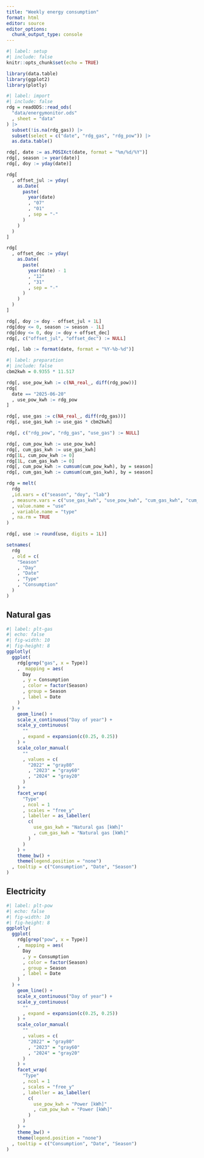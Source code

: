 ```yaml
---
title: "Weekly energy consumption"
format: html
editor: source
editor_options: 
  chunk_output_type: console
---
```


```r
#| label: setup
#| include: false
knitr::opts_chunk$set(echo = TRUE)

library(data.table)
library(ggplot2)
library(plotly)
```

```r
#| label: import
#| include: false
rdg = readODS::read_ods(
  "data/energymonitor.ods"
  , sheet = "data"
) |> 
  subset(!is.na(rdg_gas)) |> 
  subset(select = c("date", "rdg_gas", "rdg_pow")) |> 
  as.data.table()

rdg[, date := as.POSIXct(date, format = "%m/%d/%Y")]
rdg[, season := year(date)]
rdg[, doy := yday(date)]

rdg[
  , offset_jul := yday(
    as.Date(
      paste(
        year(date)
        , "07"
        , "01"
        , sep = "-"
      )
    )
  )
]

rdg[
  , offset_dec := yday(
    as.Date(
      paste(
        year(date) - 1
        , "12"
        , "31"
        , sep = "-"
      )
    )
  )
]

rdg[, doy := doy - offset_jul + 1L]
rdg[doy <= 0, season := season - 1L]
rdg[doy <= 0, doy := doy + offset_dec]
rdg[, c("offset_jul", "offset_dec") := NULL]

rdg[, lab := format(date, format = "%Y-%b-%d")]
```

```r
#| label: preparation
#| include: false
cbm2kwh = 0.9355 * 11.517 

rdg[, use_pow_kwh := c(NA_real_, diff(rdg_pow))]
rdg[
  date == "2025-06-20"
  , use_pow_kwh := rdg_pow
]

rdg[, use_gas := c(NA_real_, diff(rdg_gas))]
rdg[, use_gas_kwh := use_gas * cbm2kwh]

rdg[, c("rdg_pow", "rdg_gas", "use_gas") := NULL]

rdg[, cum_pow_kwh := use_pow_kwh]
rdg[, cum_gas_kwh := use_gas_kwh]
rdg[1L, cum_pow_kwh := 0]
rdg[1L, cum_gas_kwh := 0]
rdg[, cum_pow_kwh := cumsum(cum_pow_kwh), by = season]
rdg[, cum_gas_kwh := cumsum(cum_gas_kwh), by = season]

rdg = melt(
  rdg
  ,id.vars = c("season", "doy", "lab")
  , measure.vars = c("use_gas_kwh", "use_pow_kwh", "cum_gas_kwh", "cum_pow_kwh")
  , value.name = "use"
  , variable.name = "type"
  , na.rm = TRUE
)

rdg[, use := round(use, digits = 1L)]

setnames(
  rdg
  , old = c(
    "Season"
    , "Day"
    , "Date"
    , "Type"
    , "Consumption"
  )
)
```

::: panel-tabset
## Natural gas

```r
#| label: plt-gas
#| echo: false
#| fig-width: 10
#| fig-height: 8
ggplotly(
  ggplot(
    rdg[grep("gas", x = Type)]
    ,  mapping = aes(
      Day
      , y = Consumption
      , color = factor(Season)
      , group = Season
      , label = Date
    )
  ) + 
    geom_line() + 
    scale_x_continuous("Day of year") + 
    scale_y_continuous(
      ""
      , expand = expansion(c(0.25, 0.25))
    ) + 
    scale_color_manual(
      ""
      , values = c(
        "2022" = "gray80"
        , "2023" = "gray60"
        , "2024" = "gray20"
      )
    ) + 
    facet_wrap(
      "Type"
      , ncol = 1
      , scales = "free_y"
      , labeller = as_labeller(
        c(
          use_gas_kwh = "Natural gas [kWh]"
          , cum_gas_kwh = "Natural gas [kWh]"
        )
      )
    ) +
    theme_bw() + 
    theme(legend.position = "none")
  , tooltip = c("Consumption", "Date", "Season")
)
```

## Electricity

```r
#| label: plt-pow
#| echo: false
#| fig-width: 10
#| fig-height: 8
ggplotly(
  ggplot(
    rdg[grep("pow", x = Type)]
    ,  mapping = aes(
      Day
      , y = Consumption
      , color = factor(Season)
      , group = Season
      , label = Date
    )
  ) + 
    geom_line() + 
    scale_x_continuous("Day of year") + 
    scale_y_continuous(
      ""
      , expand = expansion(c(0.25, 0.25))
    ) + 
    scale_color_manual(
      ""
      , values = c(
        "2022" = "gray80"
        , "2023" = "gray60"
        , "2024" = "gray20"
      )
    ) + 
    facet_wrap(
      "Type"
      , ncol = 1
      , scales = "free_y"
      , labeller = as_labeller(
        c(
          use_pow_kwh = "Power [kWh]"
          , cum_pow_kwh = "Power [kWh]"
        )
      )
    ) +
    theme_bw() + 
    theme(legend.position = "none")
  , tooltip = c("Consumption", "Date", "Season")
)
```
:::

